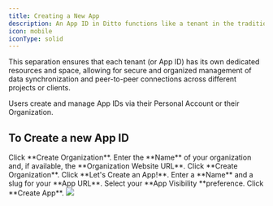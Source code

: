 ```yaml
---
title: Creating a New App
description: An App ID in Ditto functions like a tenant in the traditional cloud sense. It serves as a unique identifier for each distinct application environment, isolating data, and configurations within that specific context.
icon: mobile
iconType: solid
---
```

This separation ensures that each tenant (or App ID) has its own dedicated resources and space, allowing for secure and organized management of data synchronization and peer-to-peer connections across different projects or clients.

Users create and manage App IDs via their Personal Account or their Organization.

##  To Create a new App ID

<Steps>
  <Step>
Click **Create Organization**.
  </Step>
  <Step>
Enter the **Name** of your organization and, if available, the **Organization Website URL**.
  </Step>
  <Step>
Click **Create Organization**.

  </Step>
  <Step>
Click **Let's Create an App!**.
  </Step>
  <Step>
Enter a **Name** and a slug for your **App URL**.
  </Step>
  <Step>
Select your **App Visibility **preference.

  </Step>
  <Step>
Click **Create App**.

<Frame>
  <img src="/images/cloud/portal/create-new-app.png"/>
</Frame>
  </Step>
</Steps>